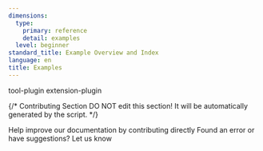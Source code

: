 ```yaml
---
dimensions:
  type:
    primary: reference
    detail: examples
  level: beginner
standard_title: Example Overview and Index
language: en
title: Examples
---
```


<CardGroup cols="2">
    <Card
        title="Develop A Slack Bot Plugin"
        icon="link"
        href="plugin_dev_en/0432-develop-a-slack-bot-plugin.en"
        horizontal
    >
        tool-plugin
    </Card>
    <Card
        title="Neko Cat Endpoint"
        icon="link"
        href="plugin_dev_en/0432-endpoint.en"
    >
        extension-plugin
    </Card>
</CardGroup>

{/*
Contributing Section
DO NOT edit this section!
It will be automatically generated by the script.
*/}

<CardGroup cols="2">
    <Card
        title="Edit this page"
        icon="pen-to-square"
        href="https://github.com/langgenius/dify-docs-mintlify/edit/main/plugin_dev_en/0431-example-overview-and-index.en.mdx"
    >
        Help improve our documentation by contributing directly
    </Card>
    <Card
        title="Report an issue"
        icon="github"
        href="https://github.com/langgenius/dify-docs-mintlify/issues/new?title=Documentation%20Issue%3A%20example-overview-and-index&body=%23%23%20Issue%20Description%0A%3C%21--%20Please%20briefly%20describe%20the%20issue%20you%20found%20--%3E%0A%0A%23%23%20Page%20Link%0Ahttps%3A%2F%2Fgithub.com%2Flanggenius%2Fdify-docs-mintlify%2Fblob%2Fmain%2Fplugin_dev_en%2F0431-example-overview-and-index.en.mdx%0A%0A%23%23%20Suggested%20Changes%0A%3C%21--%20If%20you%20have%20specific%20suggestions%20for%20changes%2C%20please%20describe%20them%20here%20--%3E%0A%0A%3C%21--%20Thank%20you%20for%20helping%20improve%20our%20documentation%21%20--%3E"
    >
        Found an error or have suggestions? Let us know
    </Card>
</CardGroup>
